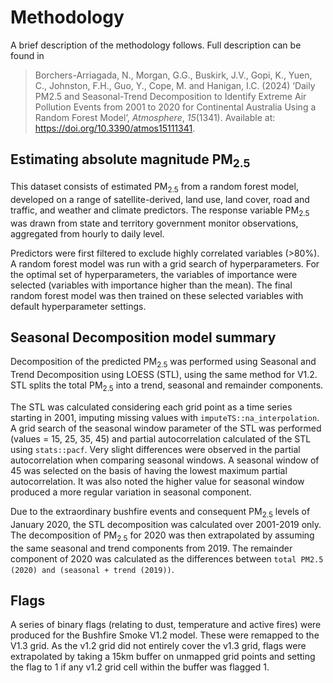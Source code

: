 # Methodology

A brief description of the methodology follows. Full description can be found in 

> Borchers-Arriagada, N., Morgan, G.G., Buskirk, J.V., Gopi, K., Yuen, C., Johnston, F.H., Guo, Y., Cope, M. and Hanigan, I.C. (2024) ‘Daily PM2.5 and Seasonal-Trend Decomposition to Identify Extreme Air Pollution Events from 2001 to 2020 for Continental Australia Using a Random Forest Model’, *Atmosphere*, *15*(1341). Available at: <https://doi.org/10.3390/atmos15111341>.

## Estimating absolute magnitude PM~2.5~

This dataset consists of estimated PM~2.5~ from a random forest model, developed on a range of satellite-derived, land use, land cover, road and traffic, and weather and climate predictors. The response variable PM~2.5~ was drawn from state and territory government monitor observations, aggregated from hourly to daily level.

Predictors were first filtered to exclude highly correlated variables (>80%). A random forest model was run with a grid search of hyperparameters. For the optimal set of hyperparameters, the variables of importance were selected (variables with importance higher than the mean). The final random forest model was then trained on these selected variables with default hyperparameter settings.

## Seasonal Decomposition model summary

Decomposition of the predicted PM~2.5~ was performed using Seasonal and Trend Decomposition using LOESS (STL), using the same method for V1.2. STL splits the total PM~2.5~ into a trend, seasonal and remainder components.

The STL was calculated considering each grid point as a time series starting in 2001, imputing missing values with `imputeTS::na_interpolation`. A grid search of the seasonal window parameter of the STL was performed (values = 15, 25, 35, 45) and partial autocorrelation calculated of the STL using `stats::pacf`. 
Very slight differences were observed in the partial autocorrelation when comparing seasonal windows. A seasonal window of 45 was selected on the basis of having the lowest maximum partial autocorrelation. It was also noted the higher value for seasonal window produced a more regular variation in seasonal component.

Due to the extraordinary bushfire events and consequent PM~2.5~ levels of January 2020, the STL decomposition was calculated over 2001-2019 only. The decomposition of PM~2.5~ for 2020 was then extrapolated by assuming the same seasonal and trend components from 2019. The remainder component of 2020 was calculated as the differences between `total PM2.5 (2020) and (seasonal + trend (2019))`.

<!-- **%TODO% Example plot of STL decomposition components** -->

## Flags

A series of binary flags (relating to dust, temperature and active fires) were produced for the Bushfire Smoke V1.2 model. These were remapped to the V1.3 grid. As the v1.2 grid did not entirely cover the v1.3 grid, flags were extrapolated by taking a 15km buffer on unmapped grid points and setting the flag to 1 if any v1.2 grid cell within the buffer was flagged 1.

<!-- A full description of flags can be found in **%TODO% Ref KG's report/methods**. -->



